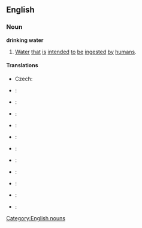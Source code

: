 {{Wikipedia}}
==English==

===Noun===
'''drinking water'''
# [[Water]] [[that]] [[is]] [[intended]] [[to]] [[be]] [[ingested]] [[by]] [[human]]s.

====Translations====
{{trans-top}}
* Czech: {{t|cs|pitná voda}} {{f}}
* {{da}}: {{t|da|drikkevand}}
* {{nl}}: {{t|nl|drinkwater}}
* {{eo}}: {{t|eo|trinkakvo}}
* {{fr}}: {{t|fr|eau potable}}
* {{de}}: {{t|de|Trinkwasser}}
{{trans-mid}}
* {{hu}}: {{t|hu|ivóvíz}}
* {{no}}: {{t|no|drikkevann}}
* {{pl}}: {{t|pl|woda do picia}}
* {{sk}}: {{t|sk|pitná voda}}
* {{es}}: {{t|es|agua potable}}
* {{sv}}: {{t|sv|dricksvatten}}
{{trans-bottom}}

[[Category:English nouns]]